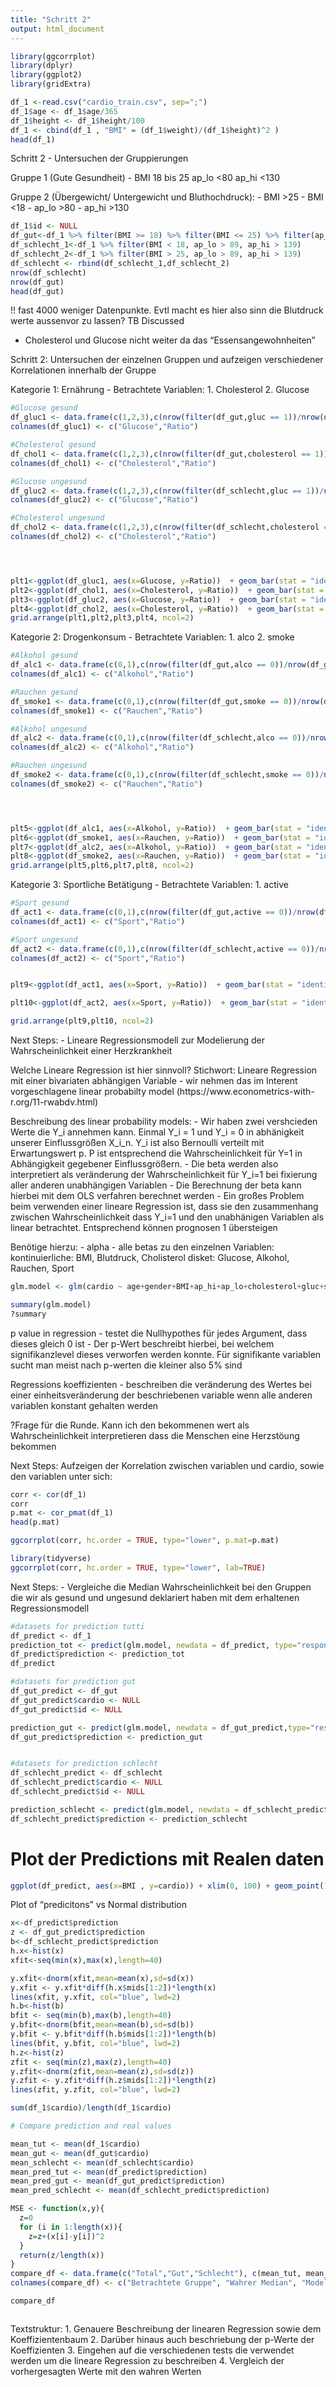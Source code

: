 ```yaml
---
title: "Schritt 2"
output: html_document
---
```

```r
library(ggcorrplot)
library(dplyr)
library(ggplot2)
library(gridExtra)
```

```r
df_1 <-read.csv("cardio_train.csv", sep=";")
df_1$age <- df_1$age/365
df_1$height <- df_1$height/100
df_1 <- cbind(df_1 , "BMI" = (df_1$weight)/(df_1$height)^2 )
head(df_1)
```

Schritt 2 - Untersuchen der Gruppierungen



Gruppe 1 (Gute Gesundheit) 
- BMI 18 bis 25
ap_lo <80
ap_hi <130


Gruppe 2 (Übergewicht/ Untergewicht und Bluthochdruck):
- BMI >25
- BMI <18
- ap_lo >80
- ap_hi >130

```r
df_1$id <- NULL
df_gut<-df_1 %>% filter(BMI >= 18) %>% filter(BMI <= 25) %>% filter(ap_lo<=89) %>%filter(ap_hi<=139)
df_schlecht_1<-df_1 %>% filter(BMI < 18, ap_lo > 89, ap_hi > 139)
df_schlecht_2<-df_1 %>% filter(BMI > 25, ap_lo > 89, ap_hi > 139)
df_schlecht <- rbind(df_schlecht_1,df_schlecht_2)
nrow(df_schlecht)
nrow(df_gut)
head(df_gut)

```

!! fast 4000 weniger Datenpunkte. Evtl macht es hier also sinn die Blutdruck werte aussenvor zu lassen?
TB Discussed

- Cholesterol und Glucose nicht weiter da das "Essensangewohnheiten"



Schritt 2: Untersuchen der einzelnen Gruppen und aufzeigen verschiedener Korrelationen innerhalb der Gruppe

Kategorie 1: Ernährung
- Betrachtete Variablen:
1. Cholesterol
2. Glucose

```r
#Glucose gesund
df_gluc1 <- data.frame(c(1,2,3),c(nrow(filter(df_gut,gluc == 1))/nrow(df_gut),nrow(filter(df_gut,gluc == 2))/nrow(df_gut),nrow(filter(df_gut,gluc == 3))/nrow(df_gut)))
colnames(df_gluc1) <- c("Glucose","Ratio")

#Cholesterol gesund
df_chol1 <- data.frame(c(1,2,3),c(nrow(filter(df_gut,cholesterol == 1))/nrow(df_gut),nrow(filter(df_gut,cholesterol == 2))/nrow(df_gut),nrow(filter(df_gut,cholesterol == 3))/nrow(df_gut)))
colnames(df_chol1) <- c("Cholesterol","Ratio")

#Glucose ungesund
df_gluc2 <- data.frame(c(1,2,3),c(nrow(filter(df_schlecht,gluc == 1))/nrow(df_schlecht),nrow(filter(df_schlecht,gluc == 2))/nrow(df_schlecht),nrow(filter(df_schlecht,gluc == 3))/nrow(df_schlecht)))
colnames(df_gluc2) <- c("Glucose","Ratio")

#Cholesterol ungesund
df_chol2 <- data.frame(c(1,2,3),c(nrow(filter(df_schlecht,cholesterol == 1))/nrow(df_schlecht),nrow(filter(df_schlecht,cholesterol == 2))/nrow(df_schlecht),nrow(filter(df_schlecht,cholesterol == 3))/nrow(df_schlecht)))
colnames(df_chol2) <- c("Cholesterol","Ratio")




plt1<-ggplot(df_gluc1, aes(x=Glucose, y=Ratio))  + geom_bar(stat = "identity") + ggtitle("Glucose Level bei guter Gesundheit")
plt2<-ggplot(df_chol1, aes(x=Cholesterol, y=Ratio))  + geom_bar(stat = "identity") + ggtitle("Cholesterol Level bei guter Gesundheit")
plt3<-ggplot(df_gluc2, aes(x=Glucose, y=Ratio))  + geom_bar(stat = "identity") + ggtitle("Glucose Level bei schlechter Gesundheit")
plt4<-ggplot(df_chol2, aes(x=Cholesterol, y=Ratio))  + geom_bar(stat = "identity") + ggtitle("Cholesterol Level bei schlechter Gesundheit")
grid.arrange(plt1,plt2,plt3,plt4, ncol=2)
```
Kategorie 2: Drogenkonsum
- Betrachtete Variablen:
1. alco
2. smoke

```r
#Alkohol gesund
df_alc1 <- data.frame(c(0,1),c(nrow(filter(df_gut,alco == 0))/nrow(df_gut),nrow(filter(df_gut,alco == 1))/nrow(df_gut)))
colnames(df_alc1) <- c("Alkohol","Ratio")

#Rauchen gesund
df_smoke1 <- data.frame(c(0,1),c(nrow(filter(df_gut,smoke == 0))/nrow(df_gut),nrow(filter(df_gut,smoke == 1))/nrow(df_gut)))
colnames(df_smoke1) <- c("Rauchen","Ratio")

#Alkohol ungesund
df_alc2 <- data.frame(c(0,1),c(nrow(filter(df_schlecht,alco == 0))/nrow(df_schlecht),nrow(filter(df_schlecht,alco == 1))/nrow(df_schlecht)))
colnames(df_alc2) <- c("Alkohol","Ratio")

#Rauchen ungesund
df_smoke2 <- data.frame(c(0,1),c(nrow(filter(df_schlecht,smoke == 0))/nrow(df_schlecht),nrow(filter(df_schlecht,smoke == 1))/nrow(df_schlecht)))
colnames(df_smoke2) <- c("Rauchen","Ratio")




plt5<-ggplot(df_alc1, aes(x=Alkohol, y=Ratio))  + geom_bar(stat = "identity") + ggtitle("Alkoholkonsumenten bei guter Gesundheit")
plt6<-ggplot(df_smoke1, aes(x=Rauchen, y=Ratio))  + geom_bar(stat = "identity") + ggtitle("Raucher bei guter Gesundheit")
plt7<-ggplot(df_alc2, aes(x=Alkohol, y=Ratio))  + geom_bar(stat = "identity") + ggtitle("Alkoholkonsumenten bei schlechter Gesundheit")
plt8<-ggplot(df_smoke2, aes(x=Rauchen, y=Ratio))  + geom_bar(stat = "identity") + ggtitle("Raucher bei schlechter Gesundheit")
grid.arrange(plt5,plt6,plt7,plt8, ncol=2)
```
Kategorie 3: Sportliche Betätigung
- Betrachtete Variablen:
1. active

```r
#Sport gesund
df_act1 <- data.frame(c(0,1),c(nrow(filter(df_gut,active == 0))/nrow(df_gut),nrow(filter(df_gut,active == 1))/nrow(df_gut)))
colnames(df_act1) <- c("Sport","Ratio")

#Sport ungesund
df_act2 <- data.frame(c(0,1),c(nrow(filter(df_schlecht,active == 0))/nrow(df_schlecht),nrow(filter(df_schlecht,active == 1))/nrow(df_schlecht)))
colnames(df_act2) <- c("Sport","Ratio")


plt9<-ggplot(df_act1, aes(x=Sport, y=Ratio))  + geom_bar(stat = "identity") + ggtitle("Körperliche Betätigung bei guter Gesundheit")

plt10<-ggplot(df_act2, aes(x=Sport, y=Ratio))  + geom_bar(stat = "identity") + ggtitle("Körperliche Betätigung bei schlechter Gesundheit")

grid.arrange(plt9,plt10, ncol=2)
```
Next Steps:
- Lineare Regressionsmodell zur Modelierung der Wahrscheinlichkeit einer Herzkrankheit


Welche Lineare Regression ist hier sinnvoll?
Stichwort: Lineare Regression mit einer bivariaten abhängigen Variable
- wir nehmen das im Interent vorgeschlagene linear probabilty model (https://www.econometrics-with-r.org/11-rwabdv.html)



Beschreibung des linear probability models:
- Wir haben zwei vershcieden Werte die Y_i annehmen kann. Einmal Y_i = 1 und Y_i = 0 in abhänigkeit unserer Einflussgrößen X_i_n. Y_i ist also Bernoulli verteilt mit Erwartungswert p. P ist entsprechend die Wahrscheinlichkeit für Y=1 in Abhängigkeit gegebener Einflussgrößern.
- Die beta werden also interpretiert als veränderung der Wahrscheinlichkeit für Y_i=1 bei fixierung aller anderen unabhängigen Variablen
- Die Berechnung der beta kann hierbei mit dem OLS verfahren berechnet werden 
- Ein großes Problem beim verwenden einer lineare Regression ist, dass sie den zusammenhang zwischen Wahrscheinlichkeit dass Y_i=1 und den unabhänigen Variablen als linear betrachtet. Entsprechend können prognosen 1 übersteigen

Benötige hierzu:
- alpha
- alle betas zu den einzelnen Variablen: kontinuierliche: BMI, Blutdruck, Cholisterol
                                        disket: Glucose, Alkohol, Rauchen, Sport
```r
glm.model <- glm(cardio ~ age+gender+BMI+ap_hi+ap_lo+cholesterol+gluc+smoke+alco+active,family = binomial(link = "probit"),data=df_1, control = list(maxit = 100))

summary(glm.model)
?summary
```




p value in regression
- testet die Nullhypothes für jedes Argument, dass dieses gleich 0 ist
- Der p-Wert beschreibt hierbei, bei welchem signifikanzlevel dieses verworfen werden konnte. Für signifikante variablen sucht man meist nach p-werten die kleiner also 5% sind


Regressions koeffizienten
- beschreiben die veränderung des Wertes bei einer einheitsveränderung der beschriebenen variable wenn alle anderen variablen konstant gehalten werden


?Frage für die Runde. Kann ich den bekommenen wert als Wahrscheinlichkeit interpretieren dass die Menschen eine Herzstöung bekommen

Next Steps:
Aufzeigen der Korrelation zwischen variablen und cardio, sowie den variablen unter sich:

```r

corr <- cor(df_1)
corr
p.mat <- cor_pmat(df_1)
head(p.mat)

ggcorrplot(corr, hc.order = TRUE, type="lower", p.mat=p.mat)
```
```r
library(tidyverse)
ggcorrplot(corr, hc.order = TRUE, type="lower", lab=TRUE)


```


Next Steps:
- Vergleiche die Median Wahrscheinlichkeit bei den Gruppen die wir als gesund und ungesund deklariert haben mit dem erhaltenen Regressionsmodell

```r
#datasets for prediction tutti
df_predict <- df_1
prediction_tot <- predict(glm.model, newdata = df_predict, type="response")
df_predict$prediction <- prediction_tot 
df_predict

#datasets for prediction gut
df_gut_predict <- df_gut
df_gut_predict$cardio <- NULL
df_gut_predict$id <- NULL

prediction_gut <- predict(glm.model, newdata = df_gut_predict,type="response")
df_gut_predict$prediction <- prediction_gut 


#datasets for prediction schlecht
df_schlecht_predict <- df_schlecht
df_schlecht_predict$cardio <- NULL
df_schlecht_predict$id <- NULL

prediction_schlecht <- predict(glm.model, newdata = df_schlecht_predict,type="response")
df_schlecht_predict$prediction <- prediction_schlecht

```

# Plot der Predictions mit Realen daten
```r
ggplot(df_predict, aes(x=BMI , y=cardio)) + xlim(0, 100) + geom_point() + geom_smooth(method = 'glm', method.args = list(family = binomial(link = "probit")))

```


Plot of "predicitons" vs Normal distribution

```r

x<-df_predict$prediction
z <- df_gut_predict$prediction
b<-df_schlecht_predict$prediction
h.x<-hist(x)
xfit<-seq(min(x),max(x),length=40)

y.xfit<-dnorm(xfit,mean=mean(x),sd=sd(x))
y.xfit <- y.xfit*diff(h.x$mids[1:2])*length(x)
lines(xfit, y.xfit, col="blue", lwd=2)
h.b<-hist(b)
bfit <- seq(min(b),max(b),length=40)
y.bfit<-dnorm(bfit,mean=mean(b),sd=sd(b))
y.bfit <- y.bfit*diff(h.b$mids[1:2])*length(b)
lines(bfit, y.bfit, col="blue", lwd=2)
h.z<-hist(z)
zfit <- seq(min(z),max(z),length=40)
y.zfit<-dnorm(zfit,mean=mean(z),sd=sd(z))
y.zfit <- y.zfit*diff(h.z$mids[1:2])*length(z)
lines(zfit, y.zfit, col="blue", lwd=2)


```

```r
sum(df_1$cardio)/length(df_1$cardio)
```


```r
# Compare prediction and real values

mean_tut <- mean(df_1$cardio)
mean_gut <- mean(df_gut$cardio)
mean_schlecht <- mean(df_schlecht$cardio)
mean_pred_tut <- mean(df_predict$prediction)
mean_pred_gut <- mean(df_gut_predict$prediction)
mean_pred_schlecht <- mean(df_schlecht_predict$prediction)

```


```r
MSE <- function(x,y){
  z=0
  for (i in 1:length(x)){
    z=z+(x[i]-y[i])^2
  }
  return(z/length(x))
}
compare_df <- data.frame(c("Total","Gut","Schlecht"), c(mean_tut, mean_gut, mean_schlecht),c(mean_pred_tut, mean_pred_gut, mean_pred_schlecht))
colnames(compare_df) <- c("Betrachtete Gruppe", "Wahrer Median", "Model Median")

compare_df
```
```r

```

Textstruktur:
1. Genauere Beschreibung der linearen Regression sowie dem Koeffizientenbaum
2. Darüber hinaus auch beschriebung der p-Werte der Koeffizienten
3. Eingehen auf die verschiedenen tests die verwendet werden um die lineare Regression zu beschreiben
4. Vergleich der vorhergesagten Werte mit den wahren Werten





